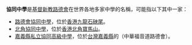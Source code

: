 '''協同中學'''是[[基督新教|基督新教]][[路德會|路德會]]在世界各地多家中學的名稱，可能指以下其中一家：
* [[路德會協同中學|路德會協同中學]]，位於[[香港|香港]][[九龍|九龍]][[石硤尾|石硤尾]]。
* [[北角協同中學|北角協同中學]]，位於[[香港|香港]][[北角|北角]][[寶馬山|寶馬山]]。
* [[嘉義縣私立協同高級中學|嘉義縣私立協同高級中學]]，位於[[台灣|台灣]][[嘉義縣|嘉義縣]]的（中華福音道路德會）。

{{消歧義|CAT=四字教育機構消歧義}}